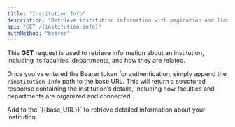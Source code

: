 ```yaml
---
title: "Institution Info"
description: "Retrieve institution information with pagination and limit."
api: "GET /{institution-info}"
authMethod: "bearer"
---
```


This **GET** request is used to retrieve information about an institution, including its faculties, departments, and how they are related.

Once you've entered the Bearer token for authentication, simply append the `/institution-info` path to the base URL. This will return a structured response containing the institution’s details, including how faculties and departments are organized and connected.

<ParamField path="institution-info" type="string" required>
  Add to the `{{base_URL}}` to retrieve detailed information about your institution.
</ParamField>